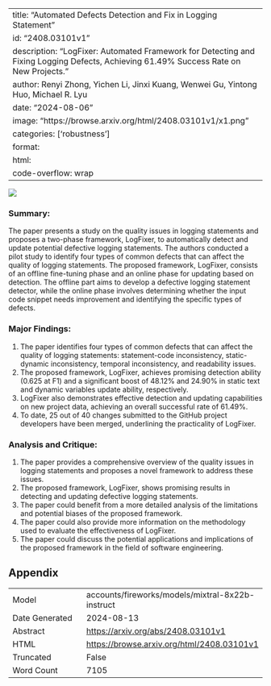 
---
title: "Automated Defects Detection and Fix in Logging Statement"
id: "2408.03101v1"
description: "LogFixer: Automated Framework for Detecting and Fixing Logging Defects, Achieving 61.49% Success Rate on New Projects."
author: Renyi Zhong, Yichen Li, Jinxi Kuang, Wenwei Gu, Yintong Huo, Michael R. Lyu
date: "2024-08-06"
image: "https://browse.arxiv.org/html/2408.03101v1/x1.png"
categories: ['robustness']
format:
  html:
    code-overflow: wrap
---

![](https://browse.arxiv.org/html/2408.03101v1/x1.png)

### Summary:

The paper presents a study on the quality issues in logging statements and proposes a two-phase framework, LogFixer, to automatically detect and update potential defective logging statements. The authors conducted a pilot study to identify four types of common defects that can affect the quality of logging statements. The proposed framework, LogFixer, consists of an offline fine-tuning phase and an online phase for updating based on detection. The offline part aims to develop a defective logging statement detector, while the online phase involves determining whether the input code snippet needs improvement and identifying the specific types of defects.

### Major Findings:

1. The paper identifies four types of common defects that can affect the quality of logging statements: statement-code inconsistency, static-dynamic inconsistency, temporal inconsistency, and readability issues.
2. The proposed framework, LogFixer, achieves promising detection ability (0.625 at F1) and a significant boost of 48.12% and 24.90% in static text and dynamic variables update ability, respectively.
3. LogFixer also demonstrates effective detection and updating capabilities on new project data, achieving an overall successful rate of 61.49%.
4. To date, 25 out of 40 changes submitted to the GitHub project developers have been merged, underlining the practicality of LogFixer.

### Analysis and Critique:

1. The paper provides a comprehensive overview of the quality issues in logging statements and proposes a novel framework to address these issues.
2. The proposed framework, LogFixer, shows promising results in detecting and updating defective logging statements.
3. The paper could benefit from a more detailed analysis of the limitations and potential biases of the proposed framework.
4. The paper could also provide more information on the methodology used to evaluate the effectiveness of LogFixer.
5. The paper could discuss the potential applications and implications of the proposed framework in the field of software engineering.

## Appendix

|          |          |
|----------|----------|
| Model     | accounts/fireworks/models/mixtral-8x22b-instruct       |
| Date Generated     | 2024-08-13       |
| Abstract | [https://arxiv.org/abs/2408.03101v1](https://arxiv.org/abs/2408.03101v1)        |
| HTML     | [https://browse.arxiv.org/html/2408.03101v1](https://browse.arxiv.org/html/2408.03101v1)       |
| Truncated       | False       |
| Word Count       | 7105       |